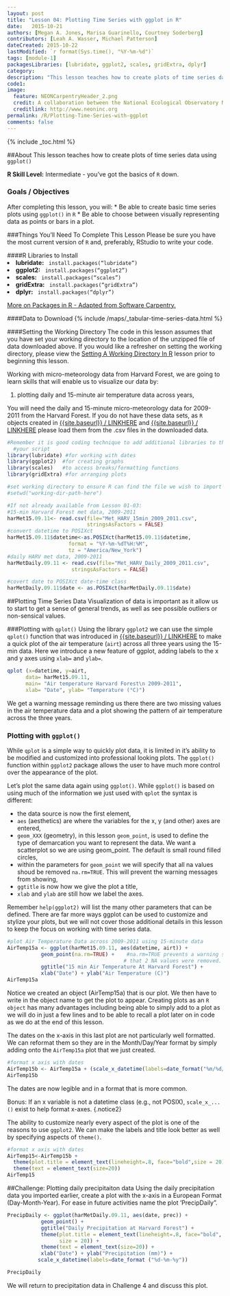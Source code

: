 ```yaml
---
layout: post
title: "Lesson 04: Plotting Time Series with ggplot in R"
date:   2015-10-21
authors: [Megan A. Jones, Marisa Guarinello, Courtney Soderberg]
contributors: [Leah A. Wasser, Michael Patterson]
dateCreated: 2015-10-22
lastModified: `r format(Sys.time(), "%Y-%m-%d")`
tags: [module-1]
packagesLibraries: [lubridate, ggplot2, scales, gridExtra, dplyr]
category: 
description: "This lesson teaches how to create plots of time series data using `ggplot()`."
code1:
image:
  feature: NEONCarpentryHeader_2.png
  credit: A collaboration between the National Ecological Observatory Network (NEON) and Data Carpentry
  creditlink: http://www.neoninc.org
permalink: /R/Plotting-Time-Series-with-ggplot
comments: false
---
```


{% include _toc.html %}


##About
This lesson teaches how to create plots of time series data using `ggplot()`

**R Skill Level:** Intermediate - you've got the basics of `R` down.

<div id="objectives" markdown="1">

### Goals / Objectives
After completing this lesson, you will:
 * Be able to create basic time series plots using `ggplot()` in `R`
 * Be able to choose between visually representing data as points or bars in a
 plot.
 
 

###Things You'll Need To Complete This Lesson
Please be sure you have the most current version of `R` and, preferably,
RStudio to write your code.

####R Libraries to Install
<li><strong>lubridate:</strong> <code> install.packages("lubridate")</code></li>
<li><strong>ggplot2:</strong> <code> install.packages("ggplot2")</code></li>
<li><strong>scales:</strong> <code> install.packages("scales")</code></li>
<li><strong>gridExtra:</strong> <code> install.packages("gridExtra")</code></li>
<li><strong>dplyr:</strong> <code> install.packages("dplyr")</code></li>

  <a href="http://neondataskills.org/R/Packages-In-R/" target="_blank">
More on Packages in R - Adapted from Software Carpentry.</a>

####Data to Download
{% include /maps/_tabular-time-series-data.html %}


####Setting the Working Directory
The code in this lesson assumes that you have set your working directory to the
location of the unzipped file of data downloaded above.  If you would like a
refresher on setting the working directory, please view the [Setting A Working Directory In R](URL "R Working Directory Lesson") lesson prior to beginning
this lesson.

</div>

Working with micro-meteorology data from Harvard Forest, we are going to
learn skills that will enable us to visualize our data by:

1) plotting daily and  15-minute air temperature data across years,

You will need the daily and 15-minute micro-meteorology data for 2009-2011 from
the Harvard Forest. If you do not have these data sets, as `R` objects created in
[{{site.baseurl}} / LINKHERE](Lesson 00 - ) and [{{site.baseurl}} / LINKHERE](Lesson 01 - )
please load them from the .csv files in the downloaded data.  

```r
#Remember it is good coding technique to add additional libraries to the top of
  #your script 
library(lubridate) #for working with dates
library(ggplot2)  #for creating graphs
library(scales)   #to access breaks/formatting functions
library(gridExtra) #for arranging plots

#set working directory to ensure R can find the file we wish to import
#setwd("working-dir-path-here")

#If not already available from Lesson 01-03:
#15-min Harvard Forest met data, 2009-2011
harMet15.09.11<- read.csv(file="Met_HARV_15min_2009_2011.csv",
                          stringsAsFactors = FALSE)
#convert datetime to POSIXct
harMet15.09.11$datetime<-as.POSIXct(harMet15.09.11$datetime,
                    format = "%Y-%m-%dT%H:%M",
                    tz = "America/New_York")
#daily HARV met data, 2009-2011
harMetDaily.09.11 <- read.csv(file="Met_HARV_Daily_2009_2011.csv",
                     stringsAsFactors = FALSE)

#covert date to POSIXct date-time class
harMetDaily.09.11$date <- as.POSIXct(harMetDaily.09.11$date)
```

##Plotting Time Series Data
Visualization of data is important as it allow us to start to get a sense of 
general trends, as well as see possible outliers or non-sensical values. 

###Plotting with `qplot()` 
Using the library `ggplot2` we can use the simple `qplot()` function
that was introduced in [{{site.baseurl}} / LINKHERE](Lesson 00 - ) to make a
quick plot of the air temperature (`airt`) across all three years using the
15-min data. Here we introduce a new feature of ggplot, adding labels to
the x and y axes using `xlab=` and `ylab=`.

``` r
qplot (x=datetime, y=airt,
      data= harMet15.09.11,
      main= "Air temperature Harvard Forest\n 2009-2011",
      xlab= "Date", ylab= "Temperature (°C)")
```

We get a warning message reminding us there there are two missing values in the 
air temperature data and a plot showing the pattern of air temperature across
the three years.

### Plotting with `ggplot()`
While `qplot` is a simple way to quickly plot data, it is limited in it's ability
to be modified and customized into professional looking plots.  The `ggplot()` 
function within `ggplot2` package allows the user to have much more control
over the appearance of the plot.  

Let's plot the same data again using `ggplot()`.  While `ggplot()` is based on 
using much of the information we just used with `qplot` the syntax is 
different: 

* the data source is now the first element,
* `aes` (aesthetics) are where the variables for the x, y (and 
other) axes are entered,  
* `geom_XXX` (geometry), in this lesson `geom_point`, is used to define the type of
demarcation you want to represent the data.  We want a scatterplot so we are
using geom_point. The default is small round filled circles, 
* within the parameters for `geom_point` we will specify that all na values 
shoud be removed `na.rm=TRUE`.  This will prevent the warning messages from 
showing,
* `ggtitle` is now how we give the plot a title,
* `xlab` and `ylab` are still how we label the axes.  

Remember `help(ggplot2)` will list the many other parameters that can be 
defined. There are far more ways ggplot can be used to customize and stylize
your plots, but we will not cover those additional details in this lesson to
keep the focus on working with time series data.

``` r
#plot Air Temperature Data across 2009-2011 using 15-minute data
AirTemp15a <- ggplot(harMet15.09.11, aes(datetime, airt)) +
           geom_point(na.rm=TRUE) +    #na.rm=TRUE prevents a warning stating
                                      # that 2 NA values were removed.
           ggtitle("15 min Air Temperature At Harvard Forest") +
           xlab("Date") + ylab("Air Temperature (C)")
AirTemp15a
```

Notice we created an object (AirTemp15a) that is our plot.  We then have to
write in the object name to get the plot to appear.  Creating plots as an 
`R object` has many advantages including being able to simply add to a plot as we
will do in just a few lines and to be able to recall a plot later on in code as
we do at the end of this lesson. 

The dates on the x-axis in this last plot are not particularly
well formatted. We can reformat them so they are in the Month/Day/Year format by 
simply adding onto the `AirTemp15a` plot that we just created. 
```r
#format x axis with dates
AirTemp15b <- AirTemp15a + (scale_x_datetime(labels=date_format("%m/%d/%y")))
AirTemp15b
```

The dates are now legible and in a format that is more common. 

Bonus: If an x variable is not a datetime class (e.g., not POSIX),
`scale_x_...()` exist to help format x-axes. {.notice2}

The ability to customize nearly every aspect of the plot is one of the reasons
to use `ggplot2`. We can make the labels and title look better as well by
specifying aspects of `theme()`.  

```r
#format x axis with dates
AirTemp15<-AirTemp15b +
  theme(plot.title = element_text(lineheight=.8, face="bold",size = 20)) +
  theme(text = element_text(size=20)) 
AirTemp15
```


##Challenge: Plotting daily precipitaiton data
Using the daily precipitation data you imported earlier, create a plot with the
x-axis in a European Format (Day-Month-Year).  For ease in future activities 
name the plot 'PrecipDaily".

``` r
PrecipDaily <- ggplot(harMetDaily.09.11, aes(date, prec)) +
           geom_point() +
           ggtitle("Daily Precipitation at Harvard Forest") +
           theme(plot.title = element_text(lineheight=.8, face="bold",
                 size = 20)) +
           theme(text = element_text(size=20)) +
           xlab("Date") + ylab("Precipitation (mm)") +
          scale_x_datetime(labels=date_format ("%d-%m-%y"))

PrecipDaily
```

We will return to precipitation data in Challenge 4 and discuss this plot. 

